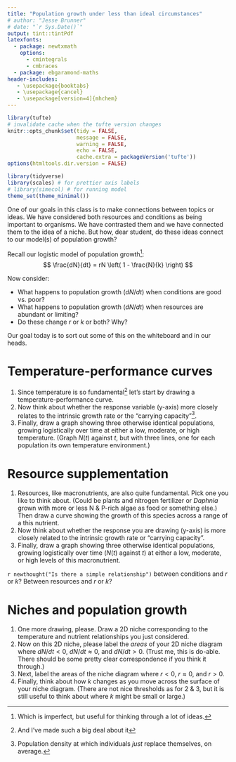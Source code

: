 ```yaml
---
title: "Population growth under less than ideal circumstances"
# author: "Jesse Brunner"
# date: "`r Sys.Date()`"
output: tint::tintPdf
latexfonts:
  - package: newtxmath
    options: 
      - cmintegrals
      - cmbraces
  - package: ebgaramond-maths
header-includes:
   - \usepackage{booktabs}
   - \usepackage{cancel}
   - \usepackage[version=4]{mhchem}
---
```


```r
library(tufte)
# invalidate cache when the tufte version changes
knitr::opts_chunk$set(tidy = FALSE, 
                      message = FALSE, 
                      warning = FALSE,
                      echo = FALSE,
                      cache.extra = packageVersion('tufte'))
options(htmltools.dir.version = FALSE)
```

```r
library(tidyverse)
library(scales) # for prettier axis labels
# library(simecol) # for running model 
theme_set(theme_minimal())
```

One of our goals in this class is to make connections between topics or ideas. We have considered both resources and conditions as being important to organisms. We have contrasted them and we have connected them to the idea of a niche. But how, dear student, do these ideas connect to our model(s) of population growth?

Recall our logistic model of population growth^[Which is imperfect, but useful for thinking through a lot of ideas.]:
$$
\frac{dN}{dt} = rN \left( 1 - \frac{N}{k} \right)
$$

Now consider:

*  What happens to population growth ($dN/dt$) when conditions are good vs. poor? 
*  What happens to population growth ($dN/dt$) when resources are abundant or limiting?
*  Do these change $r$ or $k$ or both? Why?

Our goal today is to sort out some of this on the whiteboard and in our heads.

# Temperature-performance curves

1.  Since temperature is so fundamental^[And I've made such a big deal about it] let's start by drawing a temperature-performance curve.
2.  Now think about whether the response variable (y-axis) more closely relates to the intrinsic growth rate or the "carrying capacity"^[Population density at which individuals _just_ replace themselves, on average.].
3.  Finally, draw a graph showing three otherwise identical populations, growing logistically over time at either a low, moderate, or high temperature. (Graph $N(t)$ against $t$, but with three lines, one for each  population its own temperature environment.)


# Resource supplementation

1.  Resources, like macronutrients, are also quite fundamental. Pick one you like to think about. (Could be plants and nitrogen fertilizer or _Daphnia_ grown with more or less N & P-rich algae as food or something else.) Then draw a curve showing the growth of this species across a range of a this nutrient. 
2. Now think about whether the response you are drawing (y-axis) is more closely related to the intrinsic growth rate or "carrying capacity". 
3. Finally, draw a graph showing three otherwise identical populations, growing logistically over time ($N(t)$ against $t$) at either a low, moderate, or high levels of this macronutrient. 

`r newthought("Is there a simple relationship")` between conditions and $r$ or $k$? Between resources and $r$ or $k$? 


# Niches and population growth

1.  One more drawing, please. Draw a 2D niche corresponding to the temperature and nutrient relationships you just considered. 
2.  Now on this 2D niche, please label the _areas_ of your 2D niche diagram where $dN/dt < 0$, $dN/dt \approx 0$, and $dN/dt > 0$. (Trust me, this is do-able. There should be some pretty clear correspondence if you think it through.)
3.  Next, label the areas of the niche diagram where $r < 0$, $r \approx 0$, and $r > 0$. 
4.  Finally, think about how $k$ changes as you move across the surface of your niche diagram. (There are not nice thresholds as for 2 & 3, but it is still useful to think about where $k$ might be small or large.)




